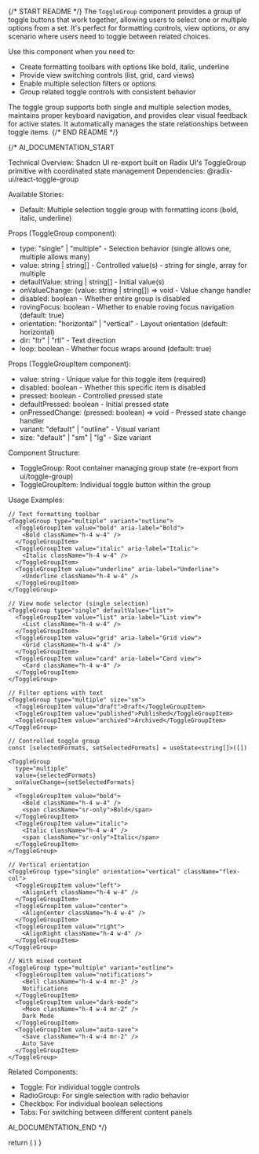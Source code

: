 
{/* START README */}
The `ToggleGroup` component provides a group of toggle buttons that work together, allowing users to select one or multiple options from a set. It's perfect for formatting controls, view options, or any scenario where users need to toggle between related choices.

Use this component when you need to:

- Create formatting toolbars with options like bold, italic, underline
- Provide view switching controls (list, grid, card views)
- Enable multiple selection filters or options
- Group related toggle controls with consistent behavior

The toggle group supports both single and multiple selection modes, maintains proper keyboard navigation, and provides clear visual feedback for active states. It automatically manages the state relationships between toggle items.
{/* END README */}

{/*
AI_DOCUMENTATION_START

Technical Overview: Shadcn UI re-export built on Radix UI's ToggleGroup primitive with coordinated state management
Dependencies: @radix-ui/react-toggle-group

Available Stories:

- Default: Multiple selection toggle group with formatting icons (bold, italic, underline)

Props (ToggleGroup component):

- type: "single" | "multiple" - Selection behavior (single allows one, multiple allows many)
- value: string | string[] - Controlled value(s) - string for single, array for multiple
- defaultValue: string | string[] - Initial value(s)
- onValueChange: (value: string | string[]) => void - Value change handler
- disabled: boolean - Whether entire group is disabled
- rovingFocus: boolean - Whether to enable roving focus navigation (default: true)
- orientation: "horizontal" | "vertical" - Layout orientation (default: horizontal)
- dir: "ltr" | "rtl" - Text direction
- loop: boolean - Whether focus wraps around (default: true)

Props (ToggleGroupItem component):

- value: string - Unique value for this toggle item (required)
- disabled: boolean - Whether this specific item is disabled
- pressed: boolean - Controlled pressed state
- defaultPressed: boolean - Initial pressed state
- onPressedChange: (pressed: boolean) => void - Pressed state change handler
- variant: "default" | "outline" - Visual variant
- size: "default" | "sm" | "lg" - Size variant

Component Structure:

- ToggleGroup: Root container managing group state (re-export from ui/toggle-group)
- ToggleGroupItem: Individual toggle button within the group

Usage Examples:

```tsx
// Text formatting toolbar
<ToggleGroup type="multiple" variant="outline">
  <ToggleGroupItem value="bold" aria-label="Bold">
    <Bold className="h-4 w-4" />
  </ToggleGroupItem>
  <ToggleGroupItem value="italic" aria-label="Italic">
    <Italic className="h-4 w-4" />
  </ToggleGroupItem>
  <ToggleGroupItem value="underline" aria-label="Underline">
    <Underline className="h-4 w-4" />
  </ToggleGroupItem>
</ToggleGroup>

// View mode selector (single selection)
<ToggleGroup type="single" defaultValue="list">
  <ToggleGroupItem value="list" aria-label="List view">
    <List className="h-4 w-4" />
  </ToggleGroupItem>
  <ToggleGroupItem value="grid" aria-label="Grid view">
    <Grid className="h-4 w-4" />
  </ToggleGroupItem>
  <ToggleGroupItem value="card" aria-label="Card view">
    <Card className="h-4 w-4" />
  </ToggleGroupItem>
</ToggleGroup>

// Filter options with text
<ToggleGroup type="multiple" size="sm">
  <ToggleGroupItem value="draft">Draft</ToggleGroupItem>
  <ToggleGroupItem value="published">Published</ToggleGroupItem>
  <ToggleGroupItem value="archived">Archived</ToggleGroupItem>
</ToggleGroup>

// Controlled toggle group
const [selectedFormats, setSelectedFormats] = useState<string[]>([])

<ToggleGroup
  type="multiple"
  value={selectedFormats}
  onValueChange={setSelectedFormats}
>
  <ToggleGroupItem value="bold">
    <Bold className="h-4 w-4" />
    <span className="sr-only">Bold</span>
  </ToggleGroupItem>
  <ToggleGroupItem value="italic">
    <Italic className="h-4 w-4" />
    <span className="sr-only">Italic</span>
  </ToggleGroupItem>
</ToggleGroup>

// Vertical orientation
<ToggleGroup type="single" orientation="vertical" className="flex-col">
  <ToggleGroupItem value="left">
    <AlignLeft className="h-4 w-4" />
  </ToggleGroupItem>
  <ToggleGroupItem value="center">
    <AlignCenter className="h-4 w-4" />
  </ToggleGroupItem>
  <ToggleGroupItem value="right">
    <AlignRight className="h-4 w-4" />
  </ToggleGroupItem>
</ToggleGroup>

// With mixed content
<ToggleGroup type="multiple" variant="outline">
  <ToggleGroupItem value="notifications">
    <Bell className="h-4 w-4 mr-2" />
    Notifications
  </ToggleGroupItem>
  <ToggleGroupItem value="dark-mode">
    <Moon className="h-4 w-4 mr-2" />
    Dark Mode
  </ToggleGroupItem>
  <ToggleGroupItem value="auto-save">
    <Save className="h-4 w-4 mr-2" />
    Auto Save
  </ToggleGroupItem>
</ToggleGroup>
```

Related Components:

- Toggle: For individual toggle controls
- RadioGroup: For single selection with radio behavior
- Checkbox: For individual boolean selections
- Tabs: For switching between different content panels

AI_DOCUMENTATION_END
*/}

  return (
    <ToggleGroup variant="outline" type="multiple">
      <ToggleGroupItem value="bold" aria-label="Toggle bold">
        <Bold className="h-4 w-4" />
      </ToggleGroupItem>
      <ToggleGroupItem value="italic" aria-label="Toggle italic">
        <Italic className="h-4 w-4" />
      </ToggleGroupItem>
      <ToggleGroupItem value="strikethrough" aria-label="Toggle strikethrough">
        <Underline className="h-4 w-4" />
      </ToggleGroupItem>
    </ToggleGroup>
  )
}
